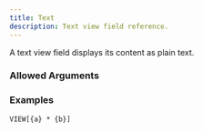 ---
title: Text
description: Text view field reference.
---


<ViewFieldInfo type={ViewFieldType.TEXT}></ViewFieldInfo>

A text view field displays its content as plain text.

### Allowed Arguments

<ViewFieldAllowedArguments type={ViewFieldType.TEXT}></ViewFieldAllowedArguments>

### Examples

````
VIEW[{a} * {b}]
````
